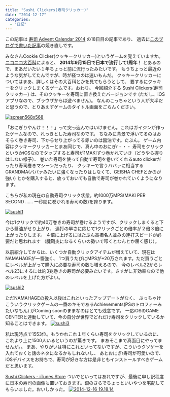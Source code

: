 ```yaml
---
title: "Sushi Clickers(寿司クリッカー)"
date: "2014-12-17"
categories:
  - "日記"
---
```


この記事は [寿司 Advent Calendar 2014](https://www.adventar.org/calendars/514) の18日目の記事であり、
過去に[このブログで書いた記事](https://www.gunjobiyori.com/?p=67)の焼き直しです。

みなさんCookie Clicker(クッキークリッカー)というゲームを覚えていますか。
[ニコニコ大百科](https://dic.nicovideo.jp/a/cookie%20clicker)によると、
**2014年9月15日で日本で流行して1周年！** とあるので、まあだいたい１年ちょっと前に流行ったみたいです。
もうちょっと最近のような気がしてたんですが、時が経つのは速いもんだ。
クッキークリッカーについてはまあ、詳しくはその大百科とかを見てもらうとして、
要するにクッキーをクリックしまくるゲームです。おわり。
今回紹介する Sushi Clickers(寿司クリッカー) は、そのクッキーを寿司に置き換えたバージョンです
(ただし、iOSアプリなので、ブラウザからは遊べません)。
なんのこっちゃという人が大半だと思うので、とりあえずゲームのタイトル画面をごらんください。

<a href="/static/images/screen568x568-169x300.webp" rel="noopener noreferrer">![screen568x568](/static/images/screen568x568-169x300.webp)</a>

「おにぎりやんけ！！！」って突っ込んではいけません。これはガイジンが作ったゲームなので、れっきとした寿司なのです。
ちなみに背景で浮いてるのはおそらく巻き寿司、下からせり上がってる赤いのは醤油です。たぶん。
ゲーム内容はクッキークリッカーとまあ同じで、真ん中のおにぎr・・・
寿司をクリックというかiOSなのでタップすると寿司が1MAKIずつ巻かれていき（どうやら握りはしない様子）、
巻いた寿司を使って自動で寿司を巻いてくれるauto clickerだったり寿司巻きマシーンだったり、
クッキーで言うババァに相当するGRANDMA(ババァみたいに強くなったりはしなくて、GEISHA CHEFとかのが強い)
とかを購入すると、放っておいても自動で寿司が巻かれていくようになります。

こちらが私の現在の自動寿司クリック状態。約1000万MPS(MAKI PER SECOND …… 一秒間に巻かれる寿司の数)を誇ります。

<a href="/static/images/sushi1-169x300.webp" rel="noopener noreferrer">![sushi1](/static/images/sushi1-169x300.webp)</a>

今は1クリックで約40万巻きの寿司が巻けるようですが、クリックしまくると下から醤油がせり上がり、
連打の早さに応じて1クリックごとの倍率が２倍３倍に上がったりします。
４倍に上げるにはたぶん高橋名人並みの連打スピードが必要だと思われます
（腱鞘炎になるくらいの勢いで叩くとなんとか届く感じ）。

以前紹介してからは、いくつか自動クリックアイテムが増えていて、現在はNAMAHAGEが一番強く、
1つ買うたびにMPSが+20万されます。ただ買うごとにレベルが上がって購入に必要な寿司の数も増えるので、
今のレベル22からレベル23にするには約3兆巻きの寿司が必要みたいです。さすがに非効率なので他のレベルを上げた方がよい。

<a href="/static/images/sushi2-169x300.webp" rel="noopener noreferrer">![sushi2](/static/images/sushi2-169x300.webp)</a>

ただNAMAHAGEの投入以後はこれといったアップデートがなく、
ぶっちゃけこういうクリックゲームの一番のキモであるAchievements(PSのトロフィーみたいなもん)
がComing soonのままなのはとても残念です。
一応iOSのGAME CENTERと連動していて、今の自分が世界でどれだけ寿司をクリックしているか知ることはできます。
<a href="/static/images/sushi3-169x300.webp" rel="noopener noreferrer">![sushi3](/static/images/sushi3-169x300.webp)</a>

私は現時点で1553位。もうかれこれ１年くらい寿司をクリックしているのに、これより上に1500人いるというのが驚きです。
まあそこまで真面目にやってませんが。。
まあ、やりがいは特にこれといってないですが、こういうクソゲーを入れておくと話のネタになるかもしれないし、
あとおにぎr寿司が可愛いので、iOSデバイスをお持ちで、寿司が好きな方は是非ともインストールすべきゲームだと思います。

[Sushi Clickers - iTunes Store](https://itunes.apple.com/jp/app/sushi-clickers/id718923612?mt=8 "Sushi Clickers - iTunes Store ") ついでといってはあれですが、最後に申し訳程度に日本の寿司の画像も置いておきます。銀のさらでちょっといいやつを宅配してもらいました。おいしかった。
<a href="/static/images/2014-12-16-19.18.14-225x300.webp" rel="noopener noreferrer">![2014-12-16 19.18.14](/static/images/2014-12-16-19.18.14-225x300.webp)</a>
